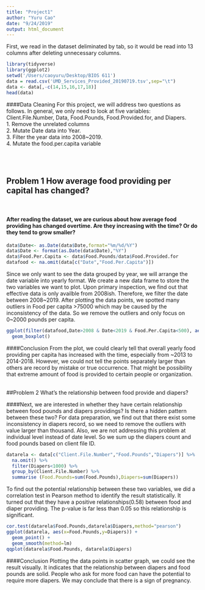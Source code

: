 ```yaml
---
title: "Project1"
author: "Yuru Cao"
date: "9/24/2019"
output: html_document
---
```

First, we read in the dataset deliminated by tab, so it would be read into 13 columns after deleting unnecessary columns.
```r
library(tidyverse)
library(ggplot2)
setwd('/Users/caoyuru/Desktop/BIOS 611')
data = read.csv('UMD_Services_Provided_20190719.tsv',sep="\t")
data <- data[,-c(14,15,16,17,18)]
head(data)
```
####Data Cleaning
For this project, we will address two questions as follows. In general, we only need to look at five variables: Client.File.Number, Data, Food.Pounds, Food.Provided.for, and Diapers. <br/>
1. Remove the unrelated columns <br/>
2. Mutate Date data into Year.<br/>
3. Filter the year data into 2008~2019.<br/>
4. Mutate the food.per.capita variable<br/>

<br/><br/>  

## Problem 1 How average food providing per capital has changed?
<br/>

#### After reading the dataset, we are curious about how average food providing has changed overtime. Are they increasing with the time? Or do they tend to grow smaller?
```r
data$Date<- as.Date(data$Date,format="%m/%d/%Y") 
data$Date <- format(as.Date(data$Date),"%Y") 
data$Food.Per.Capita <- data$Food.Pounds/data$Food.Provided.for
datafood <- na.omit(data[c("Date","Food.Per.Capita")])
```

Since we only want to see the data grouped by year, we will arrange the date variable into yearly format. We create a new data frame to store the two variables we want to plot. 
Upon primary inspection, we find out that effective data is only availble from 2008ish. Therefore, we filter the date between 2008~2019. 
After plotting the data points, we spotted many outliers in Food per capita >75000 which may be caused by the inconsistency of the data. So we remove the outliers and only focus on 0~2000 pounds per capita.
```r
ggplot(filter(datafood,Date>2008 & Date<2019 & Food.Per.Capita<500), aes(x=Date,y=Food.Per.Capita)) + 
  geom_boxplot()

```

####Conclusion
From the plot, we could clearly tell that overall yearly food providing per capita has increased with the time, especially from ~2013 to 2014-2018. However, we could not tell the points separately larger than others are record by mistake or true occurrence. That might be possibility that extreme amount of food is provided to certain people or organization.
<br/><br/> 


##Problem 2 What's the relationship between food provide and diapers?
<br/> 

####Next, we are interested in whether they have certain relationship between food pounds and diapers providings? Is there a hidden pattern between these two? 
For data preparation, we find out that there exist some inconsistency in diapers record, so we need to remove the outliers with value larger than thousand. Also, we are not addressing this problem at individual level instead of date level. So we sum up the diapers count and food pounds based on client file ID.
```r
datarela <- data[c("Client.File.Number","Food.Pounds","Diapers")] %>%
  na.omit() %>% 
  filter(Diapers<1000) %>% 
  group_by(Client.File.Number) %>% 
  summarise (Food.Pounds=sum(Food.Pounds),Diapers=sum(Diapers))
```

To find out the potential relationship between these two variables, we did a correlation test in Pearson method to identify the result statistically. It turned out that they have a positive relationships(0.58) between food and diaper providing. The p-value is far less than 0.05 so this relationship is significant. 
```r
cor.test(datarela$Food.Pounds,datarela$Diapers,method="pearson")
ggplot(datarela, aes(x=Food.Pounds,y=Diapers)) + 
  geom_point() +
  geom_smooth(method=lm)
qqplot(datarela$Food.Pounds, datarela$Diapers) 
```

####Conclusion
Plotting the data points in scatter graph, we could see the result visually. It indicates that the relationship between diapers and food pounds are solid. People who ask for more food can have the potential to require more diapers. We may conclude that there is a sign of pregnancy. 
